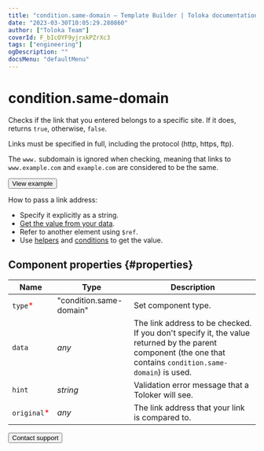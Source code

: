 ```yaml
---
title: "condition.same-domain — Template Builder | Toloka documentation"
date: "2023-03-30T10:05:29.280860"
author: ["Toloka Team"]
coverId: F_bIcOYF9yjrxkPZrXc3
tags: ["engineering"]
ogDescription: ""
docsMenu: "defaultMenu"
---
```


# condition.same-domain

Checks if the link that you entered belongs to a specific site. If it does, returns `true`, otherwise, `false`.

Links must be specified in full, including the protocol (http, https, ftp).

The `www.` subdomain is ignored when checking, meaning that links to `www.example.com` and `example.com` are considered to be the same.

<Button themeColor="light" view="default" size="l" type="link" url="https://ya.cc/t/Up5Km-i53vwDif">View example</Button>

How to pass a link address:

- Specify it explicitly as a string.
- [Get the value from your data](/docs/template-builder/operations/work-with-data).
- Refer to another element using `$ref`.
- Use [helpers](/docs/template-builder/reference/helpers) and [conditions](/docs/template-builder/reference/conditions) to get the value.

## Component properties {#properties}

**Name** | **Type** | **Description**
----- | ----- | -----
`type`<span style="color: red">\*</span> | "condition.same-domain" | Set component type.
`data` | _any_ | The link address to be checked. If you don't specify it, the value returned by the parent component (the one that contains `condition.same-domain`) is used.
`hint` | _string_ | Validation error message that a Toloker will see.
`original`<span style="color: red">\*</span> | _any_ | The link address that your link is compared to.

<Button themeColor="light" view="default" size="l" type="link" url="/docs/guide/troubleshooting/support?form-source=template-builder-reference-condition-same-domain">Contact support</Button>